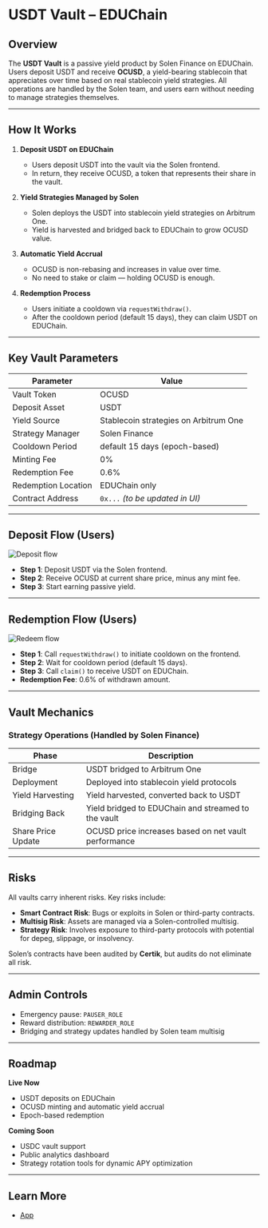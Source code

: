 # USDT Vault – EDUChain

## Overview

The **USDT Vault** is a passive yield product by Solen Finance on EDUChain. Users deposit USDT and receive **OCUSD**, a yield-bearing stablecoin that appreciates over time based on real stablecoin yield strategies. All operations are handled by the Solen team, and users earn without needing to manage strategies themselves.

---

## How It Works

1. **Deposit USDT on EDUChain**
   - Users deposit USDT into the vault via the Solen frontend.
   - In return, they receive OCUSD, a token that represents their share in the vault.

2. **Yield Strategies Managed by Solen**
   - Solen deploys the USDT into stablecoin yield strategies on Arbitrum One.
   - Yield is harvested and bridged back to EDUChain to grow OCUSD value.

3. **Automatic Yield Accrual**
   - OCUSD is non-rebasing and increases in value over time.
   - No need to stake or claim — holding OCUSD is enough.

4. **Redemption Process**
   - Users initiate a cooldown via `requestWithdraw()`.
   - After the cooldown period (default 15 days), they can claim USDT on EDUChain.

---

## Key Vault Parameters

| Parameter           | Value                                   |
|---------------------|------------------------------------------|
| Vault Token         | OCUSD      |
| Deposit Asset       | USDT                                     |
| Yield Source        | Stablecoin strategies on Arbitrum One    |
| Strategy Manager    | Solen Finance                            |
| Cooldown Period     | default 15 days (epoch-based)            |
| Minting Fee         | 0%                                       |
| Redemption Fee      | 0.6%                                     |
| Redemption Location | EDUChain only                            |
| Contract Address    | `0x...` *(to be updated in UI)*          |

---

## Deposit Flow (Users)

![Deposit flow](./Deposit.png)

- **Step 1**: Deposit USDT via the Solen frontend.
- **Step 2**: Receive OCUSD at current share price, minus any mint fee.
- **Step 3**: Start earning passive yield.

---

## Redemption Flow (Users)

![Redeem flow](./Redeem.png)

- **Step 1**: Call `requestWithdraw()` to initiate cooldown on the frontend.
- **Step 2**: Wait for cooldown period (default 15 days).
- **Step 3**: Call `claim()` to receive USDT on EDUChain.
- **Redemption Fee**: 0.6% of withdrawn amount.

---

## Vault Mechanics

### Strategy Operations (Handled by Solen Finance)

| Phase              | Description                                           |
|--------------------|-------------------------------------------------------|
| Bridge             | USDT bridged to Arbitrum One                          |
| Deployment         | Deployed into stablecoin yield protocols              |
| Yield Harvesting   | Yield harvested, converted back to USDT               |
| Bridging Back      | Yield bridged to EDUChain and streamed to the vault  |
| Share Price Update | OCUSD price increases based on net vault performance |

---

## Risks

All vaults carry inherent risks. Key risks include:

- **Smart Contract Risk**: Bugs or exploits in Solen or third-party contracts.
- **Multisig Risk**: Assets are managed via a Solen-controlled multisig.
- **Strategy Risk**: Involves exposure to third-party protocols with potential for depeg, slippage, or insolvency.

Solen’s contracts have been audited by **Certik**, but audits do not eliminate all risk.

---

## Admin Controls

- Emergency pause: `PAUSER_ROLE`
- Reward distribution: `REWARDER_ROLE`
- Bridging and strategy updates handled by Solen team multisig

---

## Roadmap

**Live Now**
- USDT deposits on EDUChain
- OCUSD minting and automatic yield accrual
- Epoch-based redemption

**Coming Soon**
- USDC vault support
- Public analytics dashboard
- Strategy rotation tools for dynamic APY optimization

---

## Learn More

- [App](https://app.solen.finance)
